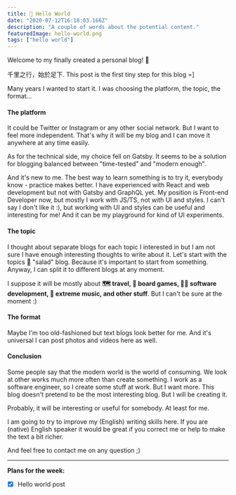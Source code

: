 ```yaml
---
title: 👋 Hello World
date: "2020-07-12T16:18:03.166Z"
description: "A couple of words about the potential content."
featuredImage: hello-world.png
tags: ["hello world"]
---
```


Welcome to my finally created a personal blog! 🎉

千里之行，始於足下. This post is the first tiny step for this blog =]

Many years I wanted to start it. I was choosing the platform, the topic, the format...

#### The platform

It could be Twitter or Instagram or any other social network. But I want to feel more independent. That's why it will be my blog and I can move it anywhere at any time easily.

As for the technical side, my choice fell on Gatsby. It seems to be a solution for blogging balanced between "time-tested" and "modern enough".

And it's new to me. The best way to learn something is to try it, everybody know - practice makes better. I have experienced with React and web development but not with Gatsby and GraphQL yet. My position is Front-end Developer now, but mostly I work with JS/TS, not with UI and styles. I can't say I don't like it :), but working with UI and styles can be useful and interesting for me! And it can be my playground for kind of UI experiments.

#### The topic

I thought about separate blogs for each topic I interested in but I am not sure I have enough interesting thoughts to write about it. Let's start with the topics 🥗 "salad" blog. Because it's important to start from something. Anyway, I can split it to different blogs at any moment.

I suppose it will be mostly about **🗺️ travel, 🎲 board games, 👨‍💻 software development, 🎵 extreme music, and other stuff**. But I can't be sure at the moment :)

#### The format

Maybe I'm too old-fashioned but text blogs look better for me. And it's universal I can post photos and videos here as well.

#### Conclusion

Some people say that the modern world is the world of consuming. We look at other works much more often than create something. I work as a software engineer, so I create some stuff at work. But I want more. This blog doesn't pretend to be the most interesting blog. But I will be creating it.

Probably, it will be interesting or useful for somebody. At least for me.

I am going to try to improve my (English) writing skills here. If you are (native) English speaker it would be great if you correct me or help to make the text a bit richer.

And feel free to contact me on any question ;)

---
**Plans for the week:**
- [x] Hello world post
